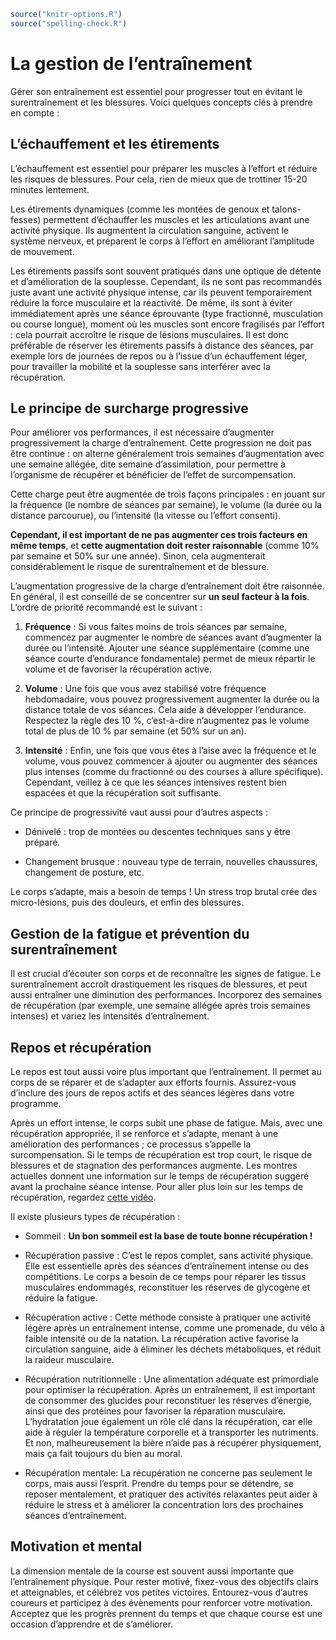 ```r
source("knitr-options.R")
source("spelling-check.R")
```

# La gestion de l'entraînement {-}

Gérer son entraînement est essentiel pour progresser tout en évitant le surentraînement et les blessures.
Voici quelques concepts clés à prendre en compte :

## L'échauffement et les étirements {-}

L'échauffement est essentiel pour préparer les muscles à l'effort et réduire les risques de blessures. Pour cela, rien de mieux que de trottiner 15-20 minutes lentement. 

Les étirements dynamiques (comme les montées de genoux et talons-fesses) permettent d'échauffer les muscles et les articulations avant une activité physique. Ils augmentent la circulation sanguine, activent le système nerveux, et préparent le corps à l'effort en améliorant l'amplitude de mouvement.

Les étirements passifs sont souvent pratiqués dans une optique de détente et d'amélioration de la souplesse. Cependant, ils ne sont pas recommandés juste avant une activité physique intense, car ils peuvent temporairement réduire la force musculaire et la réactivité.
De même, ils sont à éviter immédiatement après une séance éprouvante (type fractionné, musculation ou course longue), moment où les muscles sont encore fragilisés par l'effort : cela pourrait accroître le risque de lésions musculaires.
Il est donc préférable de réserver les étirements passifs à distance des séances, par exemple lors de journées de repos ou à l'issue d'un échauffement léger, pour travailler la mobilité et la souplesse sans interférer avec la récupération.


## Le principe de surcharge progressive {-}

Pour améliorer vos performances, il est nécessaire d'augmenter progressivement la charge d'entraînement. Cette progression ne doit pas être continue : on alterne généralement trois semaines d'augmentation avec une semaine allégée, dite semaine d'assimilation, pour permettre à l'organisme de récupérer et bénéficier de l'effet de surcompensation.

Cette charge peut être augmentée de trois façons principales : en jouant sur la fréquence (le nombre de séances par semaine), le volume (la durée ou la distance parcourue), ou l'intensité (la vitesse ou l'effort consenti).

**Cependant, il est important de ne pas augmenter ces trois facteurs en même temps**, et **cette augmentation doit rester raisonnable** (comme 10% par semaine et 50% sur une année).
Sinon, cela augmenterait considérablement le risque de surentraînement et de blessure.

L'augmentation progressive de la charge d'entraînement doit être raisonnée.
En général, il est conseillé de se concentrer sur **un seul facteur à la fois**.
L'ordre de priorité recommandé est le suivant :

1. **Fréquence** : Si vous faites moins de trois séances par semaine, commencez par augmenter le nombre de séances
avant d'augmenter la durée ou l'intensité. Ajouter une séance supplémentaire (comme une séance courte d'endurance fondamentale) permet de mieux répartir le volume et de favoriser la récupération active.

2. **Volume** : Une fois que vous avez stabilisé votre fréquence hebdomadaire, vous pouvez progressivement augmenter
la durée ou la distance totale de vos séances. Cela aide à développer l'endurance. Respectez la règle des 10 %,
c'est-à-dire n'augmentez pas le volume total de plus de 10 % par semaine (et 50% sur un an).

3. **Intensité** : Enfin, une fois que vous êtes à l'aise avec la fréquence et le volume, vous pouvez commencer
à ajouter ou augmenter des séances plus intenses (comme du fractionné ou des courses à allure spécifique).
Cependant, veillez à ce que les séances intensives restent bien espacées et que la récupération soit suffisante.

Ce principe de progressivité vaut aussi pour d'autres aspects :

- Dénivelé : trop de montées ou descentes techniques sans y être préparé.

- Changement brusque : nouveau type de terrain, nouvelles chaussures, changement de posture, etc.

Le corps s'adapte, mais a besoin de temps !
Un stress trop brutal crée des micro-lésions, puis des douleurs, et enfin des blessures.


## Gestion de la fatigue et prévention du surentraînement {-}

Il est crucial d'écouter son corps et de reconnaître les signes de fatigue.
Le surentraînement accroît drastiquement les risques de blessures, et peut aussi entraîner une diminution des performances.
Incorporez des semaines de récupération (par exemple, une semaine allégée après trois semaines intenses) et variez les intensités d'entraînement.

## Repos et récupération {-}

Le repos est tout aussi voire plus important que l'entraînement.
Il permet au corps de se réparer et de s'adapter aux efforts fournis.
Assurez-vous d'inclure des jours de repos actifs et des séances légères dans votre programme.

Après un effort intense, le corps subit une phase de fatigue. 
Mais, avec une récupération appropriée, il se renforce et s'adapte, menant à une amélioration des performances ; ce processus s'appelle la surcompensation.
Si le temps de récupération est trop court, le risque de blessures et de stagnation des performances augmente.
Les montres actuelles donnent une information sur le temps de récupération suggéré avant la prochaine séance intense.
Pour aller plus loin sur les temps de récupération, regardez [cette vidéo](https://www.youtube.com/watch?v=NTKeLwErKvQ).

Il existe plusieurs types de récupération :

- Sommeil : **Un bon sommeil est la base de toute bonne récupération !**

- Récupération passive : C'est le repos complet, sans activité physique.
Elle est essentielle après des séances d'entraînement intense ou des compétitions.
Le corps a besoin de ce temps pour réparer les tissus musculaires endommagés,
reconstituer les réserves de glycogène et réduire la fatigue.

- Récupération active : Cette méthode consiste à pratiquer une activité légère après un entraînement intense,
comme une promenade, du vélo à faible intensité ou de la natation.
La récupération active favorise la circulation sanguine,
aide à éliminer les déchets métaboliques, et réduit la raideur musculaire.

- Récupération nutritionnelle : Une alimentation adéquate est primordiale pour optimiser la récupération.
Après un entraînement, il est important de consommer des glucides pour reconstituer les réserves d'énergie,
ainsi que des protéines pour favoriser la réparation musculaire.
L'hydratation joue également un rôle clé dans la récupération,
car elle aide à réguler la température corporelle et à transporter les nutriments.
Et non, malheureusement la bière n'aide pas à récupérer physiquement, mais ça fait toujours du bien au moral.

- Récupération mentale: La récupération ne concerne pas seulement le corps, mais aussi l'esprit.
Prendre du temps pour se détendre, se reposer mentalement,
et pratiquer des activités relaxantes peut aider à réduire le stress
et à améliorer la concentration lors des prochaines séances d'entraînement.


## Motivation et mental {-}

La dimension mentale de la course est souvent aussi importante que l'entraînement physique.
Pour rester motivé, fixez-vous des objectifs clairs et atteignables, et célébrez vos petites victoires.
Entourez-vous d'autres coureurs et participez à des évènements pour renforcer votre motivation.
Acceptez que les progrès prennent du temps et que chaque course est une occasion d'apprendre et de s'améliorer.
